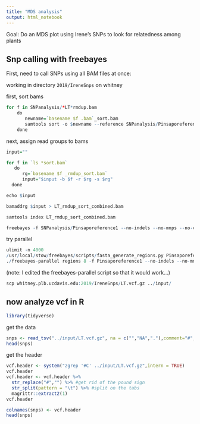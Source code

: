 ```yaml
---
title: "MDS analysis"
output: html_notebook
---
```


Goal: Do an MDS plot using Irene's SNPs to look for relatedness among plants


## Snp calling with freebayes


First, need to call SNPs using all BAM files at once:

working in directory `2019/IreneSnps` on whitney

first, sort bams

```r
for f in SNPanalysis/*LT*rmdup.bam
    do 
       newname=`basename $f .bam`_sort.bam
       samtools sort -o $newname --reference SNPanalysis/Pinsaporeference1 $f 
    done
```


next, assign read groups to bams

```r
input=""

for f in `ls *sort.bam`
   do
      rg=`basename $f _rmdup_sort.bam`
      input="$input -b $f -r $rg -s $rg"
  done

echo $input

bamaddrg $input > LT_rmdup_sort_combined.bam

samtools index LT_rmdup_sort_combined.bam
```


```r
freebayes -f SNPanalysis/Pinsaporeference1 --no-indels --no-mnps --no-complex LT_rmdup_sort_combined.bam > LT.vcf &
```

try parallel
```r
ulimit -n 4000
/usr/local/stow/freebayes/scripts/fasta_generate_regions.py Pinsaporeference1.fai 100000 > regions
./freebayes-parallel regions 8 -f Pinsaporeference1 --no-indels --no-mnps --no-complex LT_rmdup_sort_combined.bam > LT.vcf 

```

(note: I edited the freebayes-parallel script so that it would work...)

```r
scp whitney.plb.ucdavis.edu:2019/IreneSnps/LT.vcf.gz ../input/
```

## now analyze vcf in R

```r
library(tidyverse)
```

get the data
```r
snps <- read_tsv("../input/LT.vcf.gz", na = c("","NA","."),comment="#",col_names = FALSE)
head(snps)
```

get the header
```r
vcf.header <- system("zgrep '#C' ../input/LT.vcf.gz",intern = TRUE) 
vcf.header
vcf.header <- vcf.header %>% 
  str_replace("#","") %>% #get rid of the pound sign
  str_split(pattern = "\t") %>% #split on the tabs
  magrittr::extract2(1)
vcf.header
```

```r
colnames(snps) <- vcf.header
head(snps)
```



